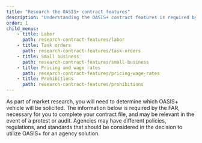 ```yaml
---
title: "Research the OASIS+ contract features"
description: "Understanding the OASIS+ contract features is required by the FAR and necessary for completing your contract file. Learn about the contract scope and more."
order: 1
child_menus:
    - title: Labor
      path: research-contract-features/labor
    - title: Task orders
      path: research-contract-features/task-orders
    - title: Small business
      path: research-contract-features/small-business
    - title: Pricing and wage rates
      path: research-contract-features/pricing-wage-rates
    - title: Prohibitions
      path: research-contract-features/prohibitions
---
```


As part of market research, you will need to determine which OASIS+  vehicle will be solicited. The information below is required by the FAR, necessary for you to complete your contract file, and may be relevant in the event of a protest or audit.  Agencies may have different policies, regulations, and standards that should be considered in the decision to utilize OASIS+ for an agency solution.
